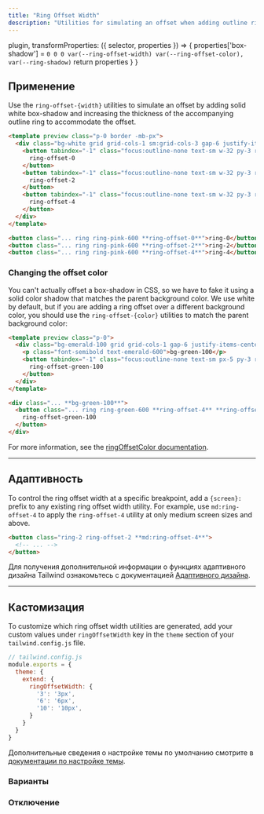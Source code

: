 ```yaml
---
title: "Ring Offset Width"
description: "Utilities for simulating an offset when adding outline rings."
---
```



  plugin,
  transformProperties: ({ selector, properties }) => {
    properties['box-shadow'] = `0 0 0 var(--ring-offset-width) var(--ring-offset-color), var(--ring-shadow)`
    return properties
  }
}


## Применение

Use the `ring-offset-{width}` utilities to simulate an offset by adding solid white box-shadow and increasing the thickness of the accompanying outline ring to accommodate the offset.

```html fuchsia
<template preview class="p-0 border -mb-px">
  <div class="bg-white grid grid-cols-1 sm:grid-cols-3 gap-6 justify-items-center p-8 ">
    <button tabindex="-1" class="focus:outline-none text-sm w-32 py-3 rounded-md font-semibold text-white bg-pink-500 ring ring-pink-600 ring-offset-0">
      ring-offset-0
    </button>
    <button tabindex="-1" class="focus:outline-none text-sm w-32 py-3 rounded-md font-semibold text-white bg-pink-500 ring ring-pink-600 ring-offset-2">
      ring-offset-2
    </button>
    <button tabindex="-1" class="focus:outline-none text-sm w-32 py-3 rounded-md font-semibold text-white bg-pink-500 ring ring-pink-600 ring-offset-4">
      ring-offset-4
    </button>
  </div>
</template>

<button class="... ring ring-pink-600 **ring-offset-0**">ring-0</button>
<button class="... ring ring-pink-600 **ring-offset-2**">ring-2</button>
<button class="... ring ring-pink-600 **ring-offset-4**">ring-4</button>
```

### Changing the offset color

You can't actually offset a box-shadow in CSS, so we have to fake it using a solid color shadow that matches the parent background color. We use white by default, but if you are adding a ring offset over a different background color, you should use the `ring-offset-{color}` utilities to match the parent background color:

```html emerald
<template preview class="p-0">
  <div class="bg-emerald-100 grid grid-cols-1 gap-6 justify-items-center p-8 ">
    <p class="font-semibold text-emerald-600">bg-green-100</p>
    <button tabindex="-1" class="focus:outline-none text-sm px-5 py-3 rounded-md font-semibold text-white bg-emerald-500 ring ring-emerald-600 ring-offset-4 ring-offset-emerald-100">
      ring-offset-green-100
    </button>
  </div>
</template>

<div class="... **bg-green-100**">
  <button class="... ring ring-green-600 **ring-offset-4** **ring-offset-green-100**">
    ring-offset-green-100
  </button>
</div>
```

For more information, see the [ringOffsetColor documentation](/docs/ring-offset-color).

---


## Адаптивность

To control the ring offset width at a specific breakpoint, add a `{screen}:` prefix to any existing ring offset width utility. For example, use `md:ring-offset-4` to apply the `ring-offset-4` utility at only medium screen sizes and above.

```html
<button class="ring-2 ring-offset-2 **md:ring-offset-4**">
  <!-- ... -->
</button>
```

Для получения дополнительной информации о функциях адаптивного дизайна Tailwind ознакомьтесь с документацией [Адаптивного дизайна](/docs/responsive-design).

---

## Кастомизация

To customize which ring offset width utilities are generated, add your custom values under `ringOffsetWidth` key in the `theme` section of your `tailwind.config.js` file.

```js
// tailwind.config.js
module.exports = {
  theme: {
    extend: {
      ringOffsetWidth: {
        '3': '3px',
        '6': '6px',
        '10': '10px',
      }
    }
  }
}
```

Дополнительные сведения о настройке темы по умолчанию смотрите в [документации по настройке темы](/docs/theme#customizing-the-default-theme).

### Варианты

<Variants plugin="ringOffsetWidth" />

### Отключение

<Disabling plugin="ringOffsetWidth" />
